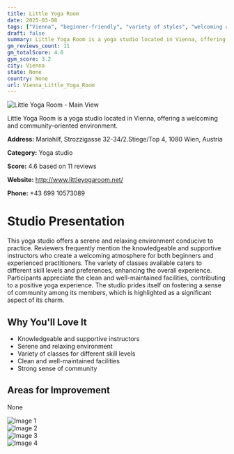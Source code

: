 ```yaml
---
title: Little Yoga Room
date: 2025-03-08
tags: ["Vienna", "beginner-friendly", "variety of styles", "welcoming atmosphere", "community-oriented", "Vienna"]  
draft: false
summary: Little Yoga Room is a yoga studio located in Vienna, offering a welcoming and community-oriented environment.
gm_reviews_count: 11
gm_totalScore: 4.6
gym_score: 3.2
city: Vienna
state: None
country: None
url: Vienna_Little_Yoga_Room
---
```


<div className="aspect-[16/9] relative my-8">
  <img 
    src="https://lh5.googleusercontent.com/p/AF1QipM7knJBdBoXaLS6lIOgfSJBnCdCG9znv-uQ4XNV=w1920-h1080-k-no"
    alt="Little Yoga Room - Main View"
    className="object-cover absolute inset-0 w-full h-full rounded-lg"
  />
</div>

Little Yoga Room is a yoga studio located in Vienna, offering a welcoming and community-oriented environment.

**Address:** Mariahilf, Strozzigasse 32-34/2.Stiege/Top 4, 1080 Wien, Austria

**Category:** Yoga studio

**Score:** 4.6 based on 11 reviews

**Website:** http://www.littleyogaroom.net/

**Phone:** +43 699 10573089

# Studio Presentation

This yoga studio offers a serene and relaxing environment conducive to practice. Reviewers frequently mention the knowledgeable and supportive instructors who create a welcoming atmosphere for both beginners and experienced practitioners. The variety of classes available caters to different skill levels and preferences, enhancing the overall experience. Participants appreciate the clean and well-maintained facilities, contributing to a positive yoga experience. The studio prides itself on fostering a sense of community among its members, which is highlighted as a significant aspect of its charm.


## Why You'll Love It

- Knowledgeable and supportive instructors
- Serene and relaxing environment
- Variety of classes for different skill levels
- Clean and well-maintained facilities
- Strong sense of community

## Areas for Improvement

None

<div className="grid grid-cols-1 xl:grid-cols-2 gap-4 my-8">
<div className="aspect-[4/3] relative"><img src="https://lh5.googleusercontent.com/p/AF1QipMFzvqhJMLzA4XsJ853C5rneLv2OLd-4vOLhV97=w1920-h1080-k-no" alt="Image 1" className="object-cover absolute inset-0 w-full h-full rounded-lg" /></div>
<div className="aspect-[4/3] relative"><img src="https://lh5.googleusercontent.com/p/AF1QipMv8HhQqy7wLV0M9Usfwjg4Q1TjMi467zzQYmvo=w1920-h1080-k-no" alt="Image 2" className="object-cover absolute inset-0 w-full h-full rounded-lg" /></div>
<div className="aspect-[4/3] relative"><img src="https://lh5.googleusercontent.com/p/AF1QipO9Uv2bJJ2jIIDoYvVhrr7qGVFPwaT_fa_ElEkM=w1920-h1080-k-no" alt="Image 3" className="object-cover absolute inset-0 w-full h-full rounded-lg" /></div>
<div className="aspect-[4/3] relative"><img src="https://lh5.googleusercontent.com/p/AF1QipNACRj1l84_pnz5i9Cd3XlpcvRYOTnaKdUyTAMq=w1920-h1080-k-no" alt="Image 4" className="object-cover absolute inset-0 w-full h-full rounded-lg" /></div>
</div>